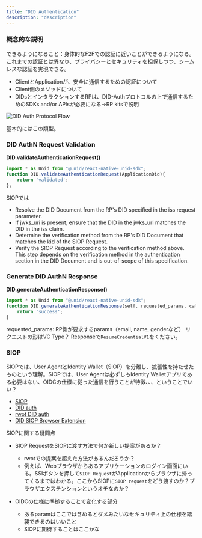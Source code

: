 ```yaml
---
title: "DID Authentication"
description: "description"
---
```


### 概念的な説明

できるようになること：身体的なF2Fでの認証に近いことができるようになる。これまでの認証とは異なり、プライバシーとセキュリティを担保しつつ、シームレスな認証を実現できる。

- ClientとApplicationが、安全に通信するための認証について
- Client側のメソッドについて
- DIDsとインタラクションするRPは、DID-Authプロトコルの上で通信するためのSDKs and/or APIsが必要になる→RP kitsで説明

![DID Auth Protocol Flow](../assets/did-authN.png)

基本的にはこの類型。

### DID AuthN Request Validation

**DID.validateAuthenticationRequest()**

```js
import * as Unid from "@unid/react-native-unid-sdk";
function DID.validateAuthenticationRequest(ApplicationDid){
    return 'validated';
};
```

SIOPでは

- Resolve the DID Document from the RP's DID specified in the iss request parameter.
- If jwks_uri is present, ensure that the DID in the jwks_uri matches the DID in the iss claim.
- Determine the verification method from the RP's DID Document that matches the kid of the SIOP Request.
- Verify the SIOP Request according to the verification method above. This step depends on the verification method in the authentication section in the DID Document and is out-of-scope of this specification.


### Generate DID AuthN Response

**DID.generateAuthenticationResponse()**
```js
import * as Unid from "@unid/react-native-unid-sdk";
function DID.generateAuthenticationResponse(self, requested_params, callback_url){
    return 'success';
}
```

requested_params: RP側が要求するparams（email, name, genderなど）
リクエストの形はVC Type？ Responseで`ResumeCredentialV1`をください。


### SIOP
SIOPでは、User AgentとIdentity Wallet（SIOP）を分離し、拡張性を持たせたものという理解。SIOPでは、User Agentは必ずしもIdentity Walletアプリである必要はない、OIDCの仕様に従った通信を行うことが特徴、、、ということでいい？

- [SIOP](https://identity.foundation/did-siop/)
- [DID auth](https://github.com/decentralized-identity/did-auth-jose/blob/master/docs/OIDCAuthentication.md)
- [rwot DID auth](https://github.com/WebOfTrustInfo/rwot6-santabarbara/blob/master/final-documents/did-auth.md)
- [DID SIOP Browser Extension](https://github.com/decentralized-identity/did-siop-browser-ext)


SIOPに関する疑問点
- SIOP RequestをSIOPに渡す方法で何か新しい提案があるか？
    - rwotでの提案を超えた方法があるんだろうか？
    - 例えば、Webブラウザからあるアプリケーションのログイン画面にいる。SSIボタンを押して`SIOP Request`がApplicationからブラウザに帰ってくるまではわかる。ここからSIOPに`SIOP request`をどう渡すのか？ブラウザエクステンションというオチなのか？

- OIDCの仕様に準拠することで変化する部分
    - あるparamはここでは含めるとダメみたいなセキュリティ上の仕様を踏襲できるのはいいこと
    - SIOPに期待することはここかな
